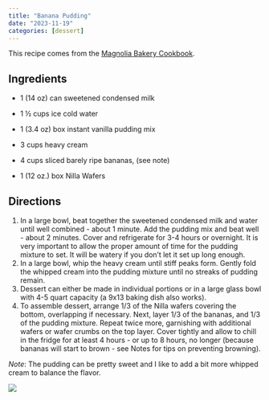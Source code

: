 ```yaml
---
title: "Banana Pudding"
date: "2023-11-19"
categories: [dessert]
---
```


This recipe comes from the [Magnolia Bakery Cookbook](https://www.the-girl-who-ate-everything.com/magnolia-bakerys-famous-banana-pudding/).

## Ingredients

-   1 (14 oz) can sweetened condensed milk

-   1 ½ cups ice cold water

-   1 (3.4 oz) box instant vanilla pudding mix

-   3 cups heavy cream

-   4 cups sliced barely ripe bananas, (see note)

-   1 (12 oz.) box Nilla Wafers

## Directions

1.  In a large bowl, beat together the sweetened condensed milk and water until well combined - about 1 minute. Add the pudding mix and beat well - about 2 minutes. Cover and refrigerate for 3-4 hours or overnight. It is very important to allow the proper amount of time for the pudding mixture to set. It will be watery if you don't let it set up long enough.
2.  In a large bowl, whip the heavy cream until stiff peaks form. Gently fold the whipped cream into the pudding mixture until no streaks of pudding remain.
3.  Dessert can either be made in individual portions or in a large glass bowl with 4-5 quart capacity (a 9x13 baking dish also works).
4.  To assemble dessert, arrange 1/3 of the Nilla wafers covering the bottom, overlapping if necessary. Next, layer 1/3 of the bananas, and 1/3 of the pudding mixture. Repeat twice more, garnishing with additional wafers or wafer crumbs on the top layer. Cover tightly and allow to chill in the fridge for at least 4 hours - or up to 8 hours, no longer (because bananas will start to brown - see Notes for tips on preventing browning).

*Note*: The pudding can be pretty sweet and I like to add a bit more whipped cream to balance the flavor.

![](PXL_20230721_235932496.PORTRAIT.jpg)
